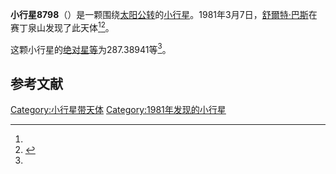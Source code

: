 {{Infobox planet
| bgcolour = #FFFFC0
| name = 8798
| symbol = 
| image = 
| caption = 
| discovery = yes
| discovery_ref = 
| discoverer = [[舒爾特·巴斯|舒爾特·巴斯]]
| discovery_site = [[赛丁泉山|赛丁泉山]] 
| discovered = 1981年3月7日
| designations = yes
| mp_name = 
| named_after = 
| alt_names = 1981 EF24/ 1976 JK7 / 1992 GH8
| mp_category = [[主带小行星|主带小行星]]
| orbit_ref = <ref name="a">[http://ssd.jpl.nasa.gov/sbdb.cgi?sstr=8798 8798] {{Wayback|url=http://ssd.jpl.nasa.gov/sbdb.cgi?sstr=8798 |date=20110609194944 }}，小行星數據庫瀏覽器（JPL Small-Body Database Browser）－[[美国国家航空航天局|美国国家航空航天局]]喷气推进实验室</ref>
| epoch = 2456400.5 (2013年4月18日更新)
| aphelion = {{convert|3.7214888|AU|km|3|abbr=on|lk=out}}
| perihelion = {{convert|2.6167156|AU|km|3|abbr=on}}
| semimajor = {{convert|3.1691022|AU|km|3|abbr=on}}
| eccentricity = 0.1743038
| period = 2060.643124 [[日|日]]<br />5.64[[儒略年|儒略年]]
| avg_speed = 
| inclination = 5.24537
| asc_node = 20.45312
| mean_anomaly = 
| arg_peri = 287.38941
| satellites = 
| physical_characteristics = yes
| dimensions = 
| mass = 
| density = 
| surface_grav = 
| escape_velocity = 
| sidereal_day = 
| axial_tilt = 
| pole_ecliptic_lat = 
| pole_ecliptic_lon = 
| albedo = 
| temperatures= 
| temp_name1 = 
| mean_temp_1 = 
| max_temp_1 = 
| temp_name2 = 
| max_temp_2 = 
| spectral_type = 
| abs_magnitude = 287.38941
}}

'''小行星8798'''（{{lang-en|8798}}）是一颗围绕[[太阳|太阳]][[公转|公转]]的[[小行星|小行星]]。1981年3月7日，[[舒爾特·巴斯|舒爾特·巴斯]]在赛丁泉山发现了此天体<ref name="a" /><ref>{{cite news|title=小行星列表|url=http://cfa-www.harvard.edu/iau/lists/NumberedMPs.txt|accessdate=2013-07-08|newspaper=哈佛大学|archive-date=2008-05-17|archive-url=https://web.archive.org/web/20080517010638/http://cfa-www.harvard.edu/iau/lists/NumberedMPs.txt|dead-url=no}}</ref>。

这颗小行星的[[绝对星等|绝对星等]]为287.38941等<ref name="a" />。

==参考文献==
{{reflist}}
{{Minor Planet Number|[[小行星8797|小行星8797]]|[[小行星8799|小行星8799]]}}

{{小天体}}

[[Category:小行星带天体|Category:小行星带天体]]
[[Category:1981年发现的小行星|Category:1981年发现的小行星]]

{{asteroid-stub}}